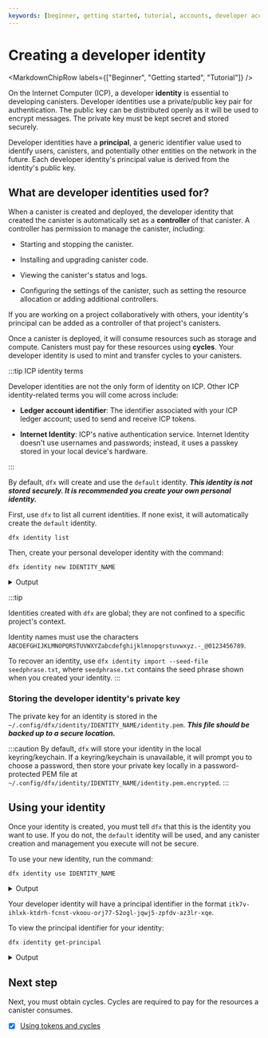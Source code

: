```yaml
---
keywords: [beginner, getting started, tutorial, accounts, developer account]
---
```



# Creating a developer identity

<MarkdownChipRow labels={["Beginner", "Getting started", "Tutorial"]} />

On the Internet Computer (ICP), a developer **identity** is essential to developing canisters. Developer identities use a private/public key pair for authentication. The public key can be distributed openly as it will be used to encrypt messages. The private key must be kept secret and stored securely.

Developer identities have a **principal**, a generic identifier value used to identify users, <GlossaryTooltip>canisters</GlossaryTooltip>, and potentially other entities on the network in the future. Each developer identity's principal value is derived from the identity's public key.

## What are developer identities used for?

When a canister is created and deployed, the developer identity that created the canister is automatically set as a **controller** of that canister. A controller has permission to manage the canister, including:

- Starting and stopping the canister.

- Installing and upgrading canister code.

- Viewing the canister's status and logs.

- Configuring the settings of the canister, such as setting the resource allocation or adding additional controllers.

If you are working on a project collaboratively with others, your identity's principal can be added as a controller of that project's canisters.

Once a canister is deployed, it will consume resources such as storage and compute. Canisters must pay for these resources using **cycles**. Your developer identity is used to mint and transfer cycles to your canisters.

:::tip ICP identity terms

Developer identities are not the only form of identity on ICP. Other ICP identity-related terms you will come across include:

- **Ledger account identifier**: The identifier associated with your ICP ledger account; used to send and receive ICP tokens.

- **Internet Identity**: ICP's native authentication service. Internet Identity doesn't use usernames and passwords; instead, it uses a passkey stored in your local device's hardware.

:::

By default, `dfx` will create and use the `default` identity. ***This identity is not stored securely. It is recommended you create your own personal identity.***

First, use `dfx` to list all current identities. If none exist, it will automatically create the `default` identity.

```
dfx identity list
```

Then, create your personal developer identity with the command:

```
dfx identity new IDENTITY_NAME
```

<details>
<summary>Output</summary>

```
Your seed phrase for identity 'IDENTITY_NAME': hotel knock any token tooth deal fossil salmon coral idea tip weapon cotton save fiction major arrive history library clerk depth poet path guide
Write it down in a safe place, as this information can be used to reconstruct your key in case of emergency.
Created identity: "IDENTITY_NAME".
```

</details>

:::tip

Identities created with `dfx` are global; they are not confined to a specific project's context.

Identity names must use the characters `ABCDEFGHIJKLMNOPQRSTUVWXYZabcdefghijklmnopqrstuvwxyz.-_@0123456789`.

To recover an identity, use `dfx identity import --seed-file seedphrase.txt`, where `seedphrase.txt` contains the seed phrase shown when you created your identity.
:::

### Storing the developer identity's private key

The private key for an identity is stored in the `~/.config/dfx/identity/IDENTITY_NAME/identity.pem`. ***This file should be backed up to a secure location.***

:::caution 
By default, `dfx` will store your identity in the local keyring/keychain. If a keyring/keychain is unavailable, it will prompt you to choose a password, then store your private key locally in a password-protected PEM file at `~/.config/dfx/identity/IDENTITY_NAME/identity.pem.encrypted`.
:::

## Using your identity

Once your identity is created, you must tell `dfx` that this is the identity you want to use. If you do not, the `default` identity will be used, and any canister creation and management you execute will not be secure.

To use your new identity, run the command:

```
dfx identity use IDENTITY_NAME
```

<details>
<summary> Output </summary>

```
Using identity: "IDENTITY_NAME".
```

</details>

Your developer identity will have a principal identifier in the format `itk7v-ihlxk-ktdrh-fcnst-vkoou-orj77-52ogl-jqwj5-zpfdv-az3lr-xqe`. 

To view the principal identifier for your identity:

```
dfx identity get-principal
```

<details>
<summary> Output </summary>

```
aez2y-7yvs5-e6dpq-gwlld-t6ozx-l5hoo-j4vwr-mimoy-me2xq-yrxkx-rae
```

</details>

## Next step

Next, you must obtain cycles. Cycles are required to pay for the resources a canister consumes.

- [x] [Using tokens and cycles](/docs/current/developer-docs/getting-started/tokens-and-cycles)

